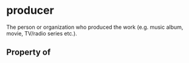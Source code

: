 # producer

The person or organization who produced the work (e.g. music album, movie, TV/radio series etc.).

## Property of



